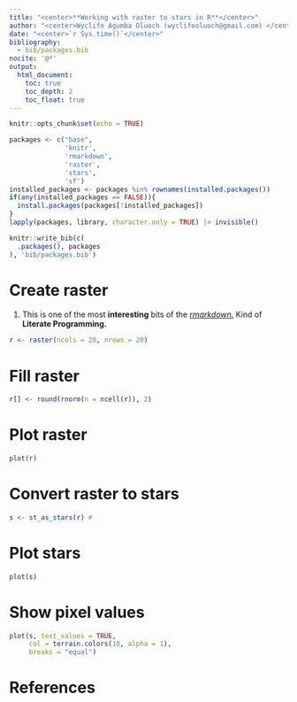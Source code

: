 ```yaml
---
title: "<center>**Working with raster to stars in R**</center>"
author: "<center>Wyclife Agumba Oluoch (wyclifeoluoch@gmail.com) </center>"
date: "<center>`r Sys.time()`</center>"
bibliography: 
  - bib/packages.bib
nocite: '@*'
output: 
  html_document:
    toc: true
    toc_depth: 2
    toc_float: true
---
```


```r
knitr::opts_chunk$set(echo = TRUE)
```

```r
packages <- c("base",
              'knitr',
              'rmarkdown',
              'raster',
              'stars',
              'sf')
installed_packages <- packages %in% rownames(installed.packages())
if(any(installed_packages == FALSE)){
  install.packages(packages[!installed_packages])
}
lapply(packages, library, character.only = TRUE) |> invisible()
```

```r
knitr::write_bib(c(
  .packages(), packages
), 'bib/packages.bib')
```

# **Create raster**

1.  This is one of the most **interesting** bits of the [*rmarkdown.*]{.ul} Kind of **Literate Programming.**

```r
r <- raster(ncols = 20, nrows = 20)
```

# **Fill raster**

```r
r[] <- round(rnorm(n = ncell(r)), 2)
```

# **Plot raster**

```r
plot(r)
```

# **Convert raster to stars**

```r
s <- st_as_stars(r) #
```

# **Plot stars**

```r
plot(s)
```

# **Show pixel values**

```r
plot(s, text_values = TRUE, 
     col = terrain.colors(10, alpha = 1), 
     breaks = "equal")
```

# **References**

